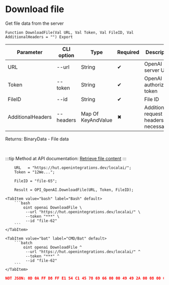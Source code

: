 ﻿---
sidebar_position: 4
description: Download file and other functions to work with OpenAI in the Open Integration Package, a free open-source integration library for 1C:Enterprise 8, OneScript and CLI
keywords: [1C, 1С, 1С:Enterprise, 1С:Enterprise 8.3, API, Integration, Services, Exchange, OneScript, CLI, OpenAI]
---


# Download file
 Get file data from the server



`Function DownloadFile(Val URL, Val Token, Val FileID, Val AdditionalHeaders = "") Export`

  | Parameter | CLI option | Type | Required | Description |
  |-|-|-|-|-|
  | URL | --url | String | &#x2714; | OpenAI server URL |
  | Token | --token | String | &#x2714; | OpenAI authorization token |
  | FileID | --id | String | &#x2714; | File ID |
  | AdditionalHeaders | --headers | Map Of KeyAndValue | &#x2716; | Additional request headers, if necessary |

  
  Returns:  BinaryData - File data

<br/>

:::tip
Method at API documentation: [Retrieve file content](https://platform.openai.com/docs/api-reference/files/retrieve-contents)
:::
<br/>



```bsl title="1C:Enterprise/OneScript code example"
    URL   = "https://hut.openintegrations.dev/localai/";
    Token = "12We...";

    FileID = "file-65";

    Result = OPI_OpenAI.DownloadFile(URL, Token, FileID);
```
 

 <Tabs>
  
    <TabItem value="bash" label="Bash" default>
        ```bash
            oint openai DownloadFile \
             --url "https://hut.openintegrations.dev/localai/" \
             --token "***" \
             --id "file-62"
        ```
    </TabItem>
  
    <TabItem value="bat" label="CMD/Bat" default>
        ```batch
            oint openai DownloadFile ^
             --url "https://hut.openintegrations.dev/localai/" ^
             --token "***" ^
             --id "file-62"
        ```
    </TabItem>
</Tabs>


```json title="Result"
NOT JSON: 0D 0A FF D8 FF E1 54 C1 45 78 69 66 00 00 49 49 2A 00 08 00 00 00 0B 00 0E 01 02 00 20 00 00 00 92 00 00 00 0F 01 02 00 05 00 00 00 B2 00 00 00 10 01 02 00 07 00 00 00 B8 00 00 00 12 01 03 00…
```
